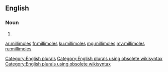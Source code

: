 ==English==

===Noun===
{{head|en}}

# {{plural of|millimole}}

[[Category:English plurals]][[Category:English plurals using obsolete wikisyntax]][[Category:English plurals using obsolete wikisyntax]]

[[ar:millimoles]]
[[fr:millimoles]]
[[ku:millimoles]]
[[mg:millimoles]]
[[my:millimoles]]
[[ru:millimoles]]